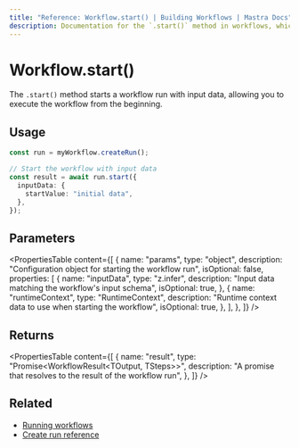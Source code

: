 ```yaml
---
title: "Reference: Workflow.start() | Building Workflows | Mastra Docs"
description: Documentation for the `.start()` method in workflows, which starts a workflow run with input data.
---
```


# Workflow.start()

The `.start()` method starts a workflow run with input data, allowing you to execute the workflow from the beginning.

## Usage

```typescript
const run = myWorkflow.createRun();

// Start the workflow with input data
const result = await run.start({
  inputData: {
    startValue: "initial data",
  },
});
```

## Parameters

<PropertiesTable
  content={[
    {
      name: "params",
      type: "object",
      description: "Configuration object for starting the workflow run",
      isOptional: false,
      properties: [
        {
          name: "inputData",
          type: "z.infer<TInput>",
          description: "Input data matching the workflow's input schema",
          isOptional: true,
        },
        {
          name: "runtimeContext",
          type: "RuntimeContext",
          description: "Runtime context data to use when starting the workflow",
          isOptional: true,
        },
      ],
    },
  ]}
/>

## Returns

<PropertiesTable
  content={[
    {
      name: "result",
      type: "Promise<WorkflowResult<TOutput, TSteps>>",
      description: "A promise that resolves to the result of the workflow run",
    },
  ]}
/>

## Related

- [Running workflows](../../docs/workflows/overview.mdx#running-workflows)
- [Create run reference](./create-run.mdx)

